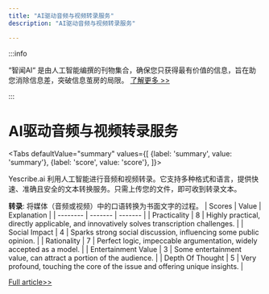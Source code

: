```yaml
---
title: "AI驱动音频与视频转录服务"
description: "AI驱动音频与视频转录服务"

---
```



:::info

“智闻AI“ 是由人工智能编撰的刊物集合，确保您只获得最有价值的信息，旨在助您消除信息差，突破信息茧房的局限。  [了解更多 >>](/)

:::

# AI驱动音频与视频转录服务


<Tabs
	defaultValue="summary"
	values={[
	{label: 'summary', value: 'summary'},
	{label: 'score', value: 'score'},
]}>
<TabItem value="summary">


Yescribe.ai 利用人工智能进行音频和视频转录。它支持多种格式和语言，提供快速、准确且安全的文本转换服务。只需上传您的文件，即可收到转录文本。

**转录**: 将媒体（音频或视频）中的口语转换为书面文字的过程。
</TabItem>
<TabItem value="score">
	| Scores     | Value   | Explanation |
	| -------- | ------- | ------- |
	| Practicality  | 8    | Highly practical, directly applicable, and innovatively solves transcription challenges.    |
	| Social Impact | 4     | Sparks strong social discussion, influencing some public opinion.    |
	| Rationality    | 7    | Perfect logic, impeccable argumentation, widely accepted as a model.    |
	| Entertainment Value    | 3    | Some entertainment value, can attract a portion of the audience.    |
	| Depth Of Thought    | 5    | Very profound, touching the core of the issue and offering unique insights.    |
</TabItem>
</Tabs>

[Full article>>](https://www.producthunt.com/posts/yescribe-ai-convert-audio-video-to-text)
